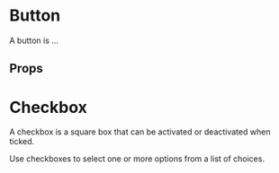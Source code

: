 

<Meta of={AButtonStories} />

# Button

A button is ...

<Primary />

## Props

<Controls />

# Checkbox

A checkbox is a square box that can be activated or deactivated when ticked. 

Use checkboxes to select one or more options from a list of choices.

<Canvas of={AButtonStories.Colors} />

<Canvas of={AButtonStories.Button} />
